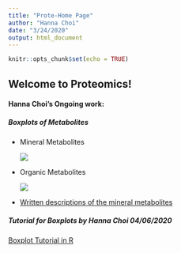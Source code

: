 ```yaml
---
title: "Prote-Home Page"
author: "Hanna Choi"
date: "3/24/2020"
output: html_document
---
```


```r
knitr::opts_chunk$set(echo = TRUE)
```

## Welcome to Proteomics!
   
  
#### Hanna Choi's Ongoing work:  

##### Boxplots of Metabolites

    
  * Mineral Metabolites
  
    ![](Metabolites_Boxplots/mm_plots.png)

  * Organic Metabolites
  
    ![](Metabolites_Boxplots/om_plots.png)
  * [Written descriptions of the mineral metabolites](Metabolites_Boxplots/write-up.html)

##### Tutorial for Boxplots by Hanna Choi 04/06/2020

  [Boxplot Tutorial in R](Metabolites_Boxplots/boxplot_tutorial.html)
      